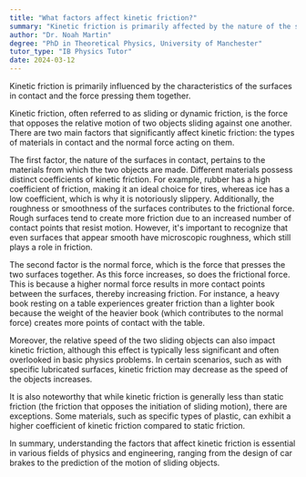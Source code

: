 ```yaml
---
title: "What factors affect kinetic friction?"
summary: "Kinetic friction is primarily affected by the nature of the surfaces in contact and the force pressing them together."
author: "Dr. Noah Martin"
degree: "PhD in Theoretical Physics, University of Manchester"
tutor_type: "IB Physics Tutor"
date: 2024-03-12
---
```


Kinetic friction is primarily influenced by the characteristics of the surfaces in contact and the force pressing them together.

Kinetic friction, often referred to as sliding or dynamic friction, is the force that opposes the relative motion of two objects sliding against one another. There are two main factors that significantly affect kinetic friction: the types of materials in contact and the normal force acting on them.

The first factor, the nature of the surfaces in contact, pertains to the materials from which the two objects are made. Different materials possess distinct coefficients of kinetic friction. For example, rubber has a high coefficient of friction, making it an ideal choice for tires, whereas ice has a low coefficient, which is why it is notoriously slippery. Additionally, the roughness or smoothness of the surfaces contributes to the frictional force. Rough surfaces tend to create more friction due to an increased number of contact points that resist motion. However, it's important to recognize that even surfaces that appear smooth have microscopic roughness, which still plays a role in friction.

The second factor is the normal force, which is the force that presses the two surfaces together. As this force increases, so does the frictional force. This is because a higher normal force results in more contact points between the surfaces, thereby increasing friction. For instance, a heavy book resting on a table experiences greater friction than a lighter book because the weight of the heavier book (which contributes to the normal force) creates more points of contact with the table.

Moreover, the relative speed of the two sliding objects can also impact kinetic friction, although this effect is typically less significant and often overlooked in basic physics problems. In certain scenarios, such as with specific lubricated surfaces, kinetic friction may decrease as the speed of the objects increases.

It is also noteworthy that while kinetic friction is generally less than static friction (the friction that opposes the initiation of sliding motion), there are exceptions. Some materials, such as specific types of plastic, can exhibit a higher coefficient of kinetic friction compared to static friction.

In summary, understanding the factors that affect kinetic friction is essential in various fields of physics and engineering, ranging from the design of car brakes to the prediction of the motion of sliding objects.
    